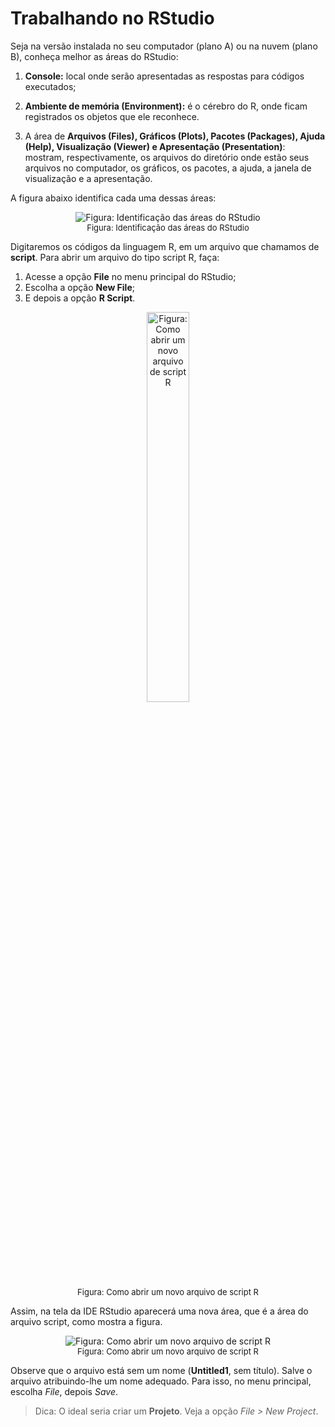 # Trabalhando no RStudio {#trabalhando-RStudio}

Seja na versão instalada no seu computador (plano A) ou na nuvem (plano B), conheça melhor as áreas do RStudio:

1. **Console:** local onde serão apresentadas as respostas para códigos executados;

2. **Ambiente de memória (Environment):** é o cérebro do R, onde ficam registrados os objetos que ele reconhece.

3. A área de **Arquivos (Files), Gráficos (Plots), Pacotes (Packages), Ajuda (Help), Visualização (Viewer) e Apresentação (Presentation)**: mostram, respectivamente, os arquivos do diretório onde estão seus arquivos no computador, os gráficos, os pacotes, a ajuda, a janela de visualização e a apresentação.

A figura abaixo identifica cada uma dessas áreas:

<center>![<font size="2">Figura: Identificação das áreas do RStudio</font>](telaRStudio123.png)</center>

Digitaremos os códigos da linguagem R, em um arquivo que chamamos de **script**. Para abrir um arquivo do tipo script R, faça:

1. Acesse a opção **File** no menu principal do RStudio;
2. Escolha a opção **New File**;
3. E depois a opção **R Script**.

<center>![<font size="2">Figura: Como abrir um novo arquivo de script R</font>](arquivoScript.png){width=40%}</center>

Assim, na tela da IDE RStudio aparecerá uma nova área, que é a área do arquivo script, como mostra a figura.

<center>![<font size="2">Figura: Como abrir um novo arquivo de script R</font>](telaScript.png)</center>

Observe que o arquivo está sem um nome (**Untitled1**, sem título). Salve o arquivo atribuindo-lhe um nome adequado. Para isso, no menu principal, escolha *File*, depois *Save*.

> Dica: O ideal seria criar um **Projeto**. Veja a opção _File > New Project_.
